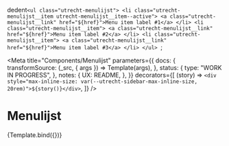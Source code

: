 

  dedent`<ul class="utrecht-menulijst">
        <li class="utrecht-menulijst__item utrecht-menulijst__item--active">
          <a class="utrecht-menulijst__link" href="${href}">Menu item label #1</a>
        </li>
        <li class="utrecht-menulijst__item">
          <a class="utrecht-menulijst__link" href="${href}">Menu item label #2</a>
        </li>
         <li class="utrecht-menulijst__item">
          <a class="utrecht-menulijst__link" href="${href}">Menu item label #3</a>
        </li>
    </ul>
`;

<Meta
  title="Components/Menulijst"
  parameters={{
    docs: {
      transformSource: (_src, { args }) => Template(args),
    },
    status: {
      type: "WORK IN PROGRESS",
    },
    notes: {
      UX: README,
    },
  }}
  decorators={[
    (story) => `<div style="max-inline-size: var(--utrecht-sidebar-max-inline-size, 20rem)">${story()}</div>`,
  ]}
/>

# Menulijst

<Canvas>
  <Story name="menulijst">{Template.bind({})}</Story>
</Canvas>

<ArgsTable story="menulijst" />
